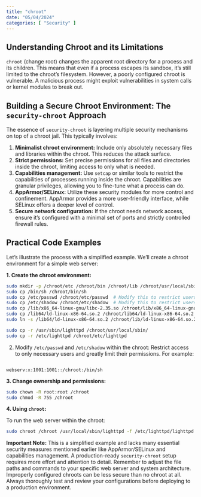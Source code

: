 ```yaml
---
title: "chroot"
date: "05/04/2024"
categories: [ "Security" ]
---
```

## Understanding Chroot and its Limitations

`chroot` (change root) changes the apparent root directory for a process and its children. This means that even if a process escapes its sandbox, it's still limited to the chroot's filesystem. However, a poorly configured chroot is vulnerable.  A malicious process might exploit vulnerabilities in system calls or kernel modules to break out.

## Building a Secure Chroot Environment: The `security-chroot` Approach

The essence of `security-chroot` is layering multiple security mechanisms on top of a chroot jail. This typically involves:

1. **Minimalist chroot environment:** Include only absolutely necessary files and libraries within the chroot. This reduces the attack surface.
2. **Strict permissions:**  Set precise permissions for all files and directories inside the chroot, limiting access to only what is needed.
3. **Capabilities management:** Use `setcap` or similar tools to restrict the capabilities of processes running inside the chroot. Capabilities are granular privileges, allowing you to fine-tune what a process can do.
4. **AppArmor/SELinux:** Utilize these security modules for more control and confinement. AppArmor provides a more user-friendly interface, while SELinux offers a deeper level of control.
5. **Secure network configuration:** If the chroot needs network access, ensure it's configured with a minimal set of ports and strictly controlled firewall rules.


## Practical Code Examples

Let's illustrate the process with a simplified example. We'll create a chroot environment for a simple web server:

**1. Create the chroot environment:**

```bash
sudo mkdir -p /chroot/etc /chroot/bin /chroot/lib /chroot/usr/local/sbin
sudo cp /bin/sh /chroot/bin/sh
sudo cp /etc/passwd /chroot/etc/passwd  # Modify this to restrict users
sudo cp /etc/shadow /chroot/etc/shadow  # Modify this to restrict users
sudo cp /lib/x86_64-linux-gnu/libc-2.35.so /chroot/lib/x86_64-linux-gnu/libc-2.35.so # Adjust for your libc version
sudo cp /lib64/ld-linux-x86-64.so.2 /chroot/lib64/ld-linux-x86-64.so.2 # Adjust for your ld-linux version
sudo ln -s /lib64/ld-linux-x86-64.so.2 /chroot/lib/ld-linux-x86-64.so.2

sudo cp -r /usr/sbin/lighttpd /chroot/usr/local/sbin/
sudo cp -r /etc/lighttpd /chroot/etc/lighttpd
```

2. Modify `/etc/passwd` and `/etc/shadow` within the chroot: Restrict access to only necessary users and greatly limit their permissions. For example:

```

webserv:x:1001:1001::/chroot:/bin/sh
```

**3.  Change ownership and permissions:**

```bash
sudo chown -R root:root /chroot
sudo chmod -R 755 /chroot
```

**4. Using `chroot`:**

To run the web server within the chroot:

```bash
sudo chroot /chroot /usr/local/sbin/lighttpd -f /etc/lighttpd/lighttpd.conf
```

**Important Note:** This is a simplified example and lacks many essential security measures mentioned earlier like AppArmor/SELinux and capabilities management. A production-ready `security-chroot` setup requires more effort and attention to detail. Remember to adjust the file paths and commands to your specific web server and system architecture. Improperly configured chroots can be less secure than no chroot at all. Always thoroughly test and review your configurations before deploying to a production environment.

